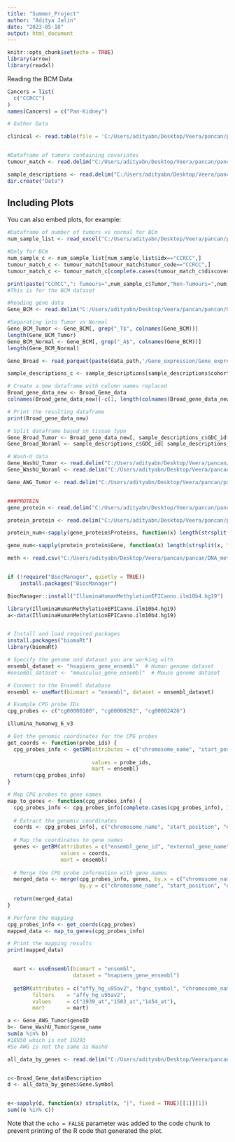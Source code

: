 ---
title: "Summer_Project"
author: "Aditya Jalin"
date: "2023-05-18"
output: html_document
---

```{r setup, include=FALSE}
knitr::opts_chunk$set(echo = TRUE)
library(arrow)
library(readxl)
```

Reading the BCM Data 
```{r loop}
Cancers = list(
  c("CCRCC")
)
names(Cancers) = c("Pan-Kidney")

# Gather Data

clinical <- read.table(file = 'C:/Users/adityabn/Desktop/Veera/pancan/pancan/Clinical_data/Clinical_data/ALL/MSSM/clinical_Pan-cancer.Jan2022.tsv', sep = '\t', header = TRUE,fill = TRUE)


#Dataframe of tumors containing covariates
tumour_match <- read.delim("C:/Users/adityabn/Desktop/Veera/pancan/pancan/Clinical_data/Clinical_data/ALL/MSSM/clinical_Pan-cancer.Jan2022.tsv")

sample_descriptions <- read.delim("C:/Users/adityabn/Desktop/Veera/pancan/pancan/Gene_expression/README/Broad/sample_descriptions.tsv")
dir.create("Data")
```

## Including Plots

You can also embed plots, for example:

```{r BCM Gene}
#Dataframe of number of tumors vs normal for BCm
num_sample_list <- read_excel("C:/Users/adityabn/Desktop/Veera/pancan/pancan/Case_sample_ID/Case_sample_ID/CPTAC-pancancer-sample-list-BCM.xlsx")

#Only for BCm
num_sample_c <- num_sample_list[num_sample_list$idx=="CCRCC",]
tumour_match_c <- tumour_match[tumour_match$tumor_code=="CCRCC",]
tumour_match_c <- tumour_match_c[complete.cases(tumour_match_c$discovery_study.type_of_analyzed_samples), ]

print(paste("CCRCC",": Tumours=",num_sample_c$Tumor,"Non-Tumours=",num_sample_c$Normal))
#This is for the BCM dataset

#Reading gene data
Gene_BCM <- read.delim("C:/Users/adityabn/Desktop/Veera/pancan/pancan/Gene_expression/ccRCC/BCM/CCRCC-gene_rsem_removed_circRNA_tumor_normal_UQ_log2(x+1)_BCM.txt")

#Separating into Tumor vs Normal
Gene_BCM_Tumor <- Gene_BCM[, grep("_T$", colnames(Gene_BCM))]
length(Gene_BCM_Tumor)
Gene_BCM_Normal <- Gene_BCM[, grep("_A$", colnames(Gene_BCM))]
length(Gene_BCM_Normal)

```

```{r Broad Gene}

Gene_Broad <- read_parquet(paste(data_path,'/Gene_expression/Gene_expression/ccRCC/Broad/CCRCC.gene_tpm.parquet',sep=""))

sample_descriptions_c <- sample_descriptions[sample_descriptions$cohort=="CCRCC",]

# Create a new dataframe with column names replaced
Broad_gene_data_new <- Broad_Gene_data
colnames(Broad_gene_data_new)[-c(1, length(colnames(Broad_gene_data_new)))] <- sample_descriptions_c$GDC_id[match(colnames(Broad_Gene_data)[-c(1, length(colnames(Broad_gene_data_new)))], sample_descriptions_c$sample_id)]

# Print the resulting dataframe
print(Broad_gene_data_new)

# Split dataframe based on tissue_type
Gene_Broad_Tumor <- Broad_gene_data_new[, sample_descriptions_c$GDC_id[ sample_descriptions_c$tissue_type == "Tumor"]]
Gene_Broad_Noraml <- sample_descriptions_c$GDC_id[ sample_descriptions_c$tissue_type == "Normal"]
```


```{r Gene Wash-U}


# Wash-U data
Gene_WashU_Tumor <- read.delim("C:/Users/adityabn/Desktop/Veera/pancan/pancan/Gene_expression/ccRCC/WashU/ccRCC_tumor_RNA-Seq_Expr_WashU_FPKM.tsv.gz")
Gene_WashU_Noraml <- read.delim("C:/Users/adityabn/Desktop/Veera/pancan/pancan/Gene_expression/ccRCC/WashU/ccRCC_NAT_RNA-Seq_Expr_WashU_FPKM.tsv.gz")

```

```{r Gene AWG}
Gene_AWG_Tumor <- read.delim("C:/Users/adityabn/Desktop/Veera/pancan/pancan/Gene_expression/ccRCC/AWG_data_freeze/RNA_rpkm_tumor_normal.tsv")



```

```{r}

###PROTEIN
gene_protein <- read.delim("C:/Users/adityabn/Desktop/Veera/pancan/pancan/Proteome/Proteome/ALL/UMich_Proteome-GENCODE34/CCRCC/Report_abundance_groupby=gene_protNorm=MD_gu=2.tsv")

protein_protein <- read.delim("C:/Users/adityabn/Desktop/Veera/pancan/pancan/Proteome/Proteome/ALL/UMich_Proteome-GENCODE34/CCRCC/Report_abundance_groupby=protein_protNorm=MD_gu=2.tsv")

protein_num<-sapply(gene_protein$Proteins, function(x) length(strsplit(x, "|", fixed = TRUE)[[1]]))

gene_num<-sapply(protein_protein$Gene, function(x) length(strsplit(x, "|", fixed = TRUE)[[1]]))

meth <- read.csv("C:/Users/adityabn/Desktop/Veera/pancan/pancan/DNA_methylation/ALL/WashU/CCRCC_allPatients.081621.csv.gz")


if (!require("BiocManager", quietly = TRUE))
    install.packages("BiocManager")

BiocManager::install("IlluminaHumanMethylationEPICanno.ilm10b4.hg19")

library(IlluminaHumanMethylationEPICanno.ilm10b4.hg19)
a<-data(IlluminaHumanMethylationEPICanno.ilm10b4.hg19)


# Install and load required packages
install.packages("biomaRt")
library(biomaRt)

# Specify the genome and dataset you are working with
ensembl_dataset <- "hsapiens_gene_ensembl"  # Human genome dataset
#ensembl_dataset <- "mmusculus_gene_ensembl"  # Mouse genome dataset

# Connect to the Ensembl database
ensembl <- useMart(biomart = "ensembl", dataset = ensembl_dataset)

# Example CPG probe IDs
cpg_probes <- c("cg00000108", "cg00000292", "cg00002426")

illumina_humanwg_6_v3

# Get the genomic coordinates for the CPG probes
get_coords <- function(probe_ids) {
  cpg_probes_info <- getBM(attributes = c("chromosome_name", "start_position", "end_position"),
                           
                           values = probe_ids,
                           mart = ensembl)
  return(cpg_probes_info)
}

# Map CPG probes to gene names
map_to_genes <- function(cpg_probes_info) {
  cpg_probes_info <- cpg_probes_info[complete.cases(cpg_probes_info), ]  # Remove NA values
  
  # Extract the genomic coordinates
  coords <- cpg_probes_info[, c("chromosome_name", "start_position", "end_position")]
  
  # Map the coordinates to gene names
  genes <- getBM(attributes = c("ensembl_gene_id", "external_gene_name"),
                 values = coords,
                 mart = ensembl)
  
  # Merge the CPG probe information with gene names
  merged_data <- merge(cpg_probes_info, genes, by.x = c("chromosome_name", "start_position", "end_position"),
                       by.y = c("chromosome_name", "start_position", "end_position"), all.x = TRUE)
  
  return(merged_data)
}

# Perform the mapping
cpg_probes_info <- get_coords(cpg_probes)
mapped_data <- map_to_genes(cpg_probes_info)

# Print the mapping results
print(mapped_data)


  mart <- useEnsembl(biomart = "ensembl", 
                     dataset = "hsapiens_gene_ensembl")
                     
  getBM(attributes = c("affy_hg_u95av2", "hgnc_symbol", "chromosome_name", "band"),
        filters    = "affy_hg_u95av2",
        values     = c("1939_at","1503_at","1454_at"), 
        mart       = mart)
```

```{r}
a <- Gene_AWG_Tumor$geneID
b<- Gene_WashU_Tumor$gene_name
sum(a %in% b)
#18850 which is not 19293
#So AWG is not the same as WashU

```

```{r}
all_data_by_genes <- read.delim("C:/Users/adityabn/Desktop/Veera/pancan/pancan/Somatic_cnv/Somatic_cnv/ALL/Broad_pipeline_wxs/all_data_by_genes.txt")


c<-Broad_Gene_data$Description
d <- all_data_by_genes$Gene.Symbol


e<-sapply(d, function(x) strsplit(x, "|", fixed = TRUE)[[1]][1])
sum((e %in% c))
```
Note that the `echo = FALSE` parameter was added to the code chunk to prevent printing of the R code that generated the plot.
